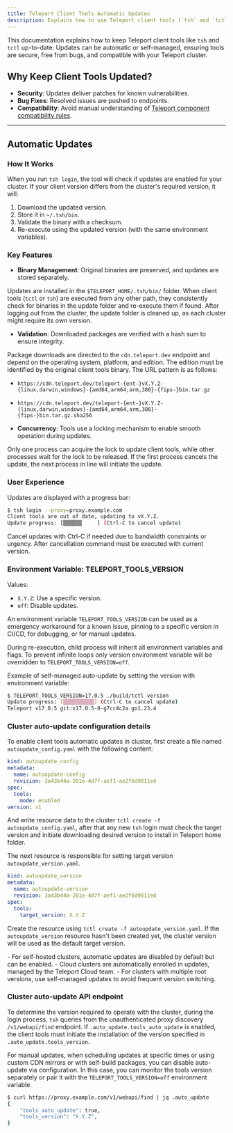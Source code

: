 ```yaml
---
title: Teleport Client Tools Automatic Updates
description: Explains how to use Teleport client tools (`tsh` and `tctl`) auto-updates.
---
```


This documentation explains how to keep Teleport client tools like `tsh` and `tctl` up-to-date.
Updates can be automatic or self-managed, ensuring tools are secure, free from bugs,
and compatible with your Teleport cluster.

## Why Keep Client Tools Updated?

- **Security**: Updates deliver patches for known vulnerabilities.
- **Bug Fixes**: Resolved issues are pushed to endpoints.
- **Compatibility**: Avoid manual understanding of [Teleport component compatibility rules](https://goteleport.com/docs/upgrading/overview/#component-compatibility).

---

## Automatic Updates

### How It Works

When you run `tsh login`, the tool will check if updates are enabled for your cluster.
If your client version differs from the cluster's required version, it will:

1. Download the updated version.
2. Store it in `~/.tsh/bin`.
3. Validate the binary with a checksum.
4. Re-execute using the updated version (with the same environment variables).

### Key Features

- **Binary Management**: Original binaries are preserved, and updates are stored separately.

Updates are installed in the `$TELEPORT_HOME/.tsh/bin/` folder. When client tools (`tctl` or `tsh`) are executed
from any other path, they consistently check for binaries in the update folder and re-execute them if found.
After logging out from the cluster, the update folder is cleaned up, as each cluster might require its own version.

- **Validation**: Downloaded packages are verified with a hash sum to ensure integrity.

Package downloads are directed to the `cdn.teleport.dev` endpoint and depend on the operating system,
platform, and edition. The edition must be identified by the original client tools binary.
The URL pattern is as follows:
- `https://cdn.teleport.dev/teleport-{ent-}vX.Y.Z-{linux,darwin,windows}-{amd64,arm64,arm,386}-{fips-}bin.tar.gz`
- `https://cdn.teleport.dev/teleport-{ent-}vX.Y.Z-{linux,darwin,windows}-{amd64,arm64,arm,386}-{fips-}bin.tar.gz.sha256`

- **Concurrency**: Tools use a locking mechanism to enable smooth operation during updates.

Only one process can acquire the lock to update client tools, while other processes wait for the lock to be released.
If the first process cancels the update, the next process in line will initiate the update.

### User Experience

Updates are displayed with a progress bar:
```bash
$ tsh login --proxy=proxy.example.com
Client tools are out of date, updating to vX.Y.Z.
Update progress: [▒▒▒▒▒▒     ] (Ctrl-C to cancel update)
```
Cancel updates with Ctrl-C if needed due to bandwidth constraints or urgency. After cancellation command must
be executed with current version.

### Environment Variable: TELEPORT_TOOLS_VERSION
Values:
- `X.Y.Z`: Use a specific version.
- `off`: Disable updates.

An environment variable `TELEPORT_TOOLS_VERSION` can be used as a emergency workaround for a known issue,
pinning to a specific version in CI/CD, for debugging, or for manual updates.

During re-execution, child process will inherit all environment variables and flags. To prevent infinite loops
only version environment variable will be overridden to `TELEPORT_TOOLS_VERSION=off`.

Example of self-managed auto-update by setting the version with environment variable:
```bash
$ TELEPORT_TOOLS_VERSION=17.0.5 ./build/tctl version
Update progress: [▒▒▒▒▒▒▒▒▒▒] (Ctrl-C to cancel update)
Teleport v17.0.5 git:v17.0.5-0-g7cc4c2a go1.23.4
````

### Cluster auto-update configuration details

To enable client tools automatic updates in cluster, first create a file named `autoupdate_config.yaml` with the following content:

```yaml
kind: autoupdate_config
metadata:
  name: autoupdate-config
  revision: 3a43b44a-201e-4d7f-aef1-ae2f6d9811ed
spec:
  tools:
    mode: enabled
version: v1
```

And write resource data to the cluster `tctl create -f autoupdate_config.yaml`, after that any new `tsh` login must
check the target version and initiate downloading desired version to install in Teleport home folder.

The next resource is responsible for setting target version `autoupdate_version.yaml`.

```yaml
kind: autoupdate_version
metadata:
  name: autoupdate-version
  revision: 3a43b44a-201e-4d7f-aef1-ae2f6d9811ed
spec:
  tools:
    target_version: X.Y.Z
```

Create the resource using `tctl create -f autoupdate_version.yaml`.
If the `autoupdate_version` resource hasn't been created yet, the cluster version will be used as the default target version.

<Admonition type="note">
    - For self-hosted clusters, automatic updates are disabled by default but can be enabled.
    - Cloud clusters are automatically enrolled in updates, managed by the Teleport Cloud team.
    - For clusters with multiple root versions, use self-managed updates to avoid frequent version switching.
</Admonition>

### Cluster auto-update API endpoint

To determine the version required to operate with the cluster, during the login process, `tsh` queries from the
unauthenticated proxy discovery `/v1/webapi/find` endpoint. If `.auto_update.tools_auto_update` is enabled, the
client tools must initiate the installation of the version specified in `.auto_update.tools_version`.

For manual updates, when scheduling updates at specific times or using custom CDN mirrors or with self-build packages,
you can disable auto-update via configuration. In this case, you can monitor the tools version separately
or pair it with the `TELEPORT_TOOLS_VERSION=off` environment variable.

```bash
$ curl https://proxy.example.com/v1/webapi/find | jq .auto_update
{
    "tools_auto_update": true,
    "tools_version": "X.Y.Z",
}
```
